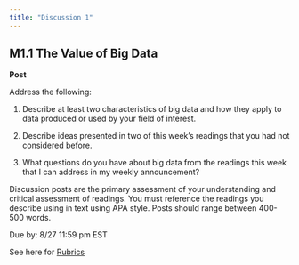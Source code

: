 ```yaml
---
title: "Discussion 1"
---
```


## M1.1 The Value of Big Data

**Post**

Address the following:

1. Describe at least two characteristics of big data and how they apply to data produced or used by your field of interest.

2. Describe ideas presented in two of this week's readings that you had not considered before.

3. What questions do you have about big data from the readings this week that I can address in my weekly announcement?

Discussion posts are the primary assessment of your understanding and critical assessment of readings. You must reference the readings you describe using in text using APA style. Posts should range between 400-500 words.

Due by: 8/27 11:59 pm EST

See here for [Rubrics](/resources/rubrics-discussion.qmd) 